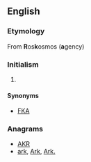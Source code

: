 ==English==

===Etymology===
From '''R'''os'''k'''osmos ('''a'''gency)

===Initialism===
{{en-initialism}}

# {{context|space flight|Russia}} {{initialism of|w:Russian Federal Space Agency|Russian Federal Space Agency}}

====Synonyms====
* [[FKA]]

===Anagrams===
* [[AKR#English|AKR]] 
* [[ark#English|ark]], [[Ark#English|Ark]], [[Ark.#English|Ark.]]
